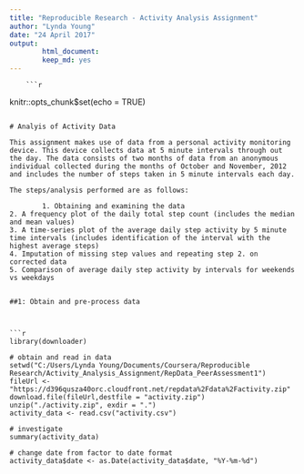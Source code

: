 ---
title: "Reproducible Research - Activity Analysis Assignment"
author: "Lynda Young"
date: "24 April 2017"
output: 
        html_document: 
        keep_md: yes
---
        
        ```{r setup, include=FALSE, fig.height = 4, fig.width=7}
knitr::opts_chunk$set(echo = TRUE)
```

# Analyis of Activity Data

This assignment makes use of data from a personal activity monitoring device. This device collects data at 5 minute intervals through out the day. The data consists of two months of data from an anonymous individual collected during the months of October and November, 2012 and includes the number of steps taken in 5 minute intervals each day.

The steps/analysis performed are as follows:
        
        1. Obtaining and examining the data
2. A frequency plot of the daily total step count (includes the median and mean values)
3. A time-series plot of the average daily step activity by 5 minute time intervals (includes identification of the interval with the highest average steps)
4. Imputation of missing step values and repeating step 2. on corrected data
5. Comparison of average daily step activity by intervals for weekends vs weekdays


##1: Obtain and pre-process data



```{r data }
library(downloader)

# obtain and read in data
setwd("C:/Users/Lynda Young/Documents/Coursera/Reproducible Research/Activity_Analysis_Assignment/RepData_PeerAssessment1")
fileUrl <- "https://d396qusza40orc.cloudfront.net/repdata%2Fdata%2Factivity.zip"
download.file(fileUrl,destfile = "activity.zip")
unzip("./activity.zip", exdir = ".")
activity_data <- read.csv("activity.csv")

# investigate   
summary(activity_data)

# change date from factor to date format
activity_data$date <- as.Date(activity_data$date, "%Y-%m-%d")

```